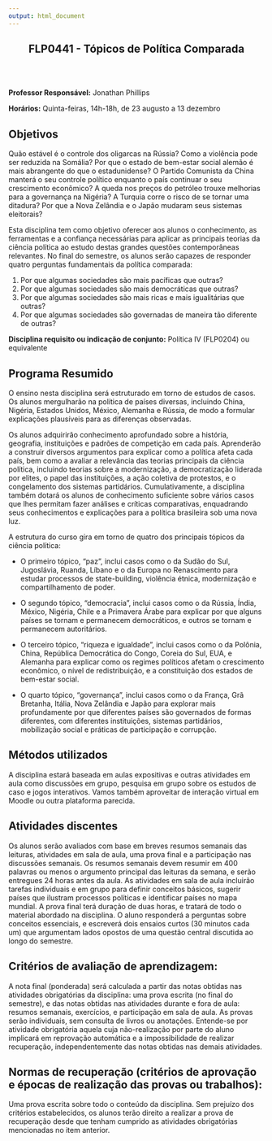 ```yaml
---
output: html_document
---
```


<h2 style="text-align: center;" markdown="1"> FLP0441 - Tópicos de Política Comparada </h2>  

<br><br>

**Professor Responsável:** Jonathan Phillips

**Horários:** Quinta-feiras, 14h-18h, de 23 augusto a 13 dezembro

## Objetivos

Quão estável é o controle dos oligarcas na Rússia? Como a violência pode ser reduzida na Somália? Por que o estado de bem-estar social alemão é mais abrangente do que o estadunidense? O Partido Comunista da China manterá o seu controle político enquanto o país continuar o seu crescimento econômico? A queda nos preços do petróleo trouxe melhorias para a governança na Nigéria? A Turquia corre o risco de se tornar uma ditadura? Por que a Nova Zelândia e o Japão mudaram seus sistemas eleitorais? 

Esta disciplina tem como objetivo oferecer aos alunos o conhecimento, as ferramentas e a confiança necessárias para aplicar as principais teorias da ciência política ao estudo destas grandes questões contemporâneas relevantes. No final do semestre, os alunos serão capazes de responder quatro perguntas fundamentais da política comparada:

1. Por que algumas sociedades são mais pacíficas que outras?
2. Por que algumas sociedades são mais democráticas que outras?
3. Por que algumas sociedades são mais ricas e mais igualitárias que outras?
4. Por que algumas sociedades são governadas de maneira tão diferente de outras?

**Disciplina requisito ou indicação de conjunto:** Política IV (FLP0204) ou equivalente

## Programa Resumido

O ensino nesta disciplina será estruturado em torno de estudos de casos. Os alunos mergulharão na política de países diversas, incluindo China, Nigéria, Estados Unidos, México, Alemanha e Rússia, de modo a formular explicações plausíveis para as diferenças observadas.

Os alunos adquirirão conhecimento aprofundado sobre a história, geografia, instituições e padrões de competição em cada país. Aprenderão a construir diversos argumentos para explicar como a política afeta cada país, bem como a avaliar a relevância das teorias principais da ciência política, incluindo teorias sobre a modernização, a democratização liderada por elites, o papel das instituições, a ação coletiva de protestos, e o congelamento dos sistemas partidários. Cumulativamente, a disciplina também dotará os alunos de conhecimento suficiente sobre vários casos que lhes permitam fazer análises e críticas comparativas, enquadrando seus conhecimentos e explicações para a política brasileira sob uma nova luz.

A estrutura do curso gira em torno de quatro dos principais tópicos da ciência política:

- O primeiro tópico, “paz”, inclui casos como o da Sudão do Sul, Jugoslávia, Ruanda, Líbano e o da Europa no Renascimento para estudar processos de state-building, violência étnica, modernização e compartilhamento de poder.

- O segundo tópico, "democracia", inclui casos como o da Rússia, Índia, México, Nigéria, Chile e a Primavera Árabe para explicar por que alguns países se tornam e permanecem democráticos, e outros se tornam e permanecem autoritários.

- O terceiro tópico, "riqueza e igualdade", inclui casos como o da Polônia, China, República Democrática do Congo, Coreia do Sul, EUA, e Alemanha para explicar como os regimes políticos afetam o crescimento econômico, o nível de redistribuição, e a constituição dos estados de bem-estar social.

- O quarto tópico, “governança”, inclui casos como o da França, Grã Bretanha, Itália, Nova Zelândia e Japão para explorar mais profundamente por que diferentes países são governados de formas diferentes, com diferentes instituições, sistemas partidários, mobilização social e práticas de participação e corrupção.

## Métodos utilizados

A disciplina estará baseada em aulas expositivas e outras atividades em aula como discussões em grupo, pesquisa em grupo sobre os estudos de caso e jogos interativos. Vamos também aproveitar de interação virtual em Moodle ou outra plataforma parecida. 

## Atividades discentes

Os alunos serão avaliados com base em breves resumos semanais das leituras, atividades em sala de aula, uma prova final e a participação nas discussões semanais. 
Os resumos semanais devem resumir em 400 palavras ou menos o argumento principal das leituras da semana, e serão entregues 24 horas antes da aula. As atividades em sala de aula incluirão tarefas individuais e em grupo para definir conceitos básicos, sugerir países que ilustram processos políticas e identificar países no mapa mundial. 
A prova final terá duração de duas horas, e tratará de todo o material abordado na disciplina. O aluno responderá a perguntas sobre conceitos essenciais, e escreverá dois ensaios curtos (30 minutos cada um) que argumentam lados opostos de uma questão central discutida ao longo do semestre.

## Critérios de avaliação de aprendizagem:

A nota final (ponderada) será calculada a partir das notas obtidas nas atividades obrigatórias da disciplina: uma prova escrita (no final do semestre), e das notas obtidas nas atividades durante e fora de aula: resumos semanais, exercícios, e participação em sala de aula. As provas serão individuais, sem consulta de livros ou anotações. Entende-se por atividade obrigatória aquela cuja não-realização por parte do aluno implicará em reprovação automática e a impossibilidade de realizar recuperação, independentemente das notas obtidas nas demais atividades.

## Normas de recuperação (critérios de aprovação e épocas de realização das provas ou trabalhos):

Uma prova escrita sobre todo o conteúdo da disciplina. Sem prejuízo dos critérios estabelecidos, os alunos terão direito a realizar a prova de recuperação desde que tenham cumprido as atividades obrigatórias mencionadas no item anterior.